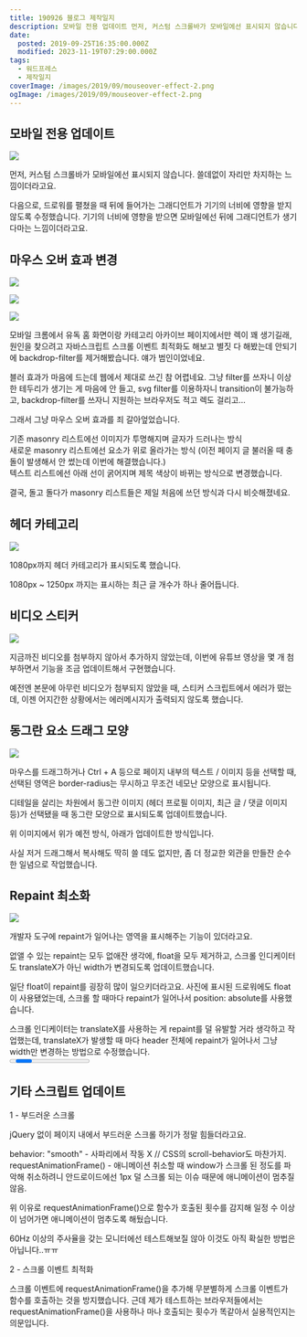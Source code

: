 ```yaml
---
title: 190926 블로그 제작일지
description: 모바일 전용 업데이트 먼저, 커스텀 스크롤바가 모바일에선 표시되지 않습니다. 쓸데없이 자리만 차지하는 느낌이더라고요. 다음으로, 드로워를 펼쳤을 때 뒤에 들어가는 그래디언트가 기기의 너비에 영향을 받지 않도록 수정했습니다. 기기의 너비에 영향을 받으면 모바일에선 뒤에 그래디언트가 생기다마는 느낌이더라고요. 마우스 오버 효과 변경 모바일 크롬에서 유독 홈 화면이랑 카테고리 아카이브 페이지에서만 렉이 꽤 생기길래, 원인을 찾으려고 자바스크립트 스크롤 이벤트
date:
  posted: 2019-09-25T16:35:00.000Z
  modified: 2023-11-19T07:29:00.000Z
tags:
  - 워드프레스
  - 제작일지
coverImage: /images/2019/09/mouseover-effect-2.png
ogImage: /images/2019/09/mouseover-effect-2.png
---
```


## 모바일 전용 업데이트

![](/images/2019/09/mobile-sidenav.jpg)

먼저, 커스텀 스크롤바가 모바일에선 표시되지 않습니다. 쓸데없이 자리만 차지하는 느낌이더라고요.

다음으로, 드로워를 펼쳤을 때 뒤에 들어가는 그래디언트가 기기의 너비에 영향을 받지 않도록 수정했습니다. 기기의 너비에 영향을 받으면 모바일에선 뒤에 그래디언트가 생기다마는 느낌이더라고요.

## 마우스 오버 효과 변경

![](/images/2019/09/mouseover-effect-3.png)

![](/images/2019/09/mouseover-effect-1.png)

![](/images/2019/09/mouseover-effect-2.png)

모바일 크롬에서 유독 홈 화면이랑 카테고리 아카이브 페이지에서만 렉이 꽤 생기길래, 원인을 찾으려고 자바스크립트 스크롤 이벤트 최적화도 해보고 별짓 다 해봤는데 안되기에 backdrop-filter를 제거해봤습니다. 얘가 범인이었네요.

블러 효과가 마음에 드는데 웹에서 제대로 쓰긴 참 어렵네요. 그냥 filter를 쓰자니 이상한 테두리가 생기는 게 마음에 안 들고, svg filter를 이용하자니 transition이 불가능하고, backdrop-filter를 쓰자니 지원하는 브라우저도 적고 렉도 걸리고…

그래서 그냥 마우스 오버 효과를 죄 갈아엎었습니다.

기존 masonry 리스트에선 이미지가 투명해지며 글자가 드러나는 방식  
새로운 masonry 리스트에선 요소가 위로 올라가는 방식 (이전 페이지 글 불러올 때 충돌이 발생해서 안 썼는데 이번에 해결했습니다.)  
텍스트 리스트에선 아래 선이 굵어지며 제목 색상이 바뀌는 방식으로 변경했습니다.

결국, 돌고 돌다가 masonry 리스트들은 제일 처음에 쓰던 방식과 다시 비슷해졌네요.

## 헤더 카테고리

![](/images/2019/09/1080px-Front-Page.png)

1080px까지 헤더 카테고리가 표시되도록 했습니다.

1080px \~ 1250px 까지는 표시하는 최근 글 개수가 하나 줄어듭니다.

## 비디오 스티커

![](/images/2019/09/video-sticker.png)

지금까진 비디오를 첨부하지 않아서 추가하지 않았는데, 이번에 유튜브 영상을 몇 개 첨부하면서 기능을 조금 업데이트해서 구현했습니다.

예전엔 본문에 아무런 비디오가 첨부되지 않았을 때, 스티커 스크립트에서 에러가 떴는데, 이젠 어지간한 상황에서는 에러메시지가 출력되지 않도록 했습니다.

## 동그란 요소 드래그 모양

![](/images/2019/09/circle-selection.png)

마우스를 드래그하거나 Ctrl + A 등으로 페이지 내부의 텍스트 / 이미지 등을 선택할 때, 선택된 영역은 border-radius는 무시하고 무조건 네모난 모양으로 표시됩니다.

디테일을 살리는 차원에서 동그란 이미지 (헤더 프로필 이미지, 최근 글 / 댓글 이미지 등)가 선택됐을 때 동그란 모양으로 표시되도록 업데이트했습니다.

위 이미지에서 위가 예전 방식, 아래가 업데이트한 방식입니다.

사실 저거 드래그해서 복사해도 딱히 쓸 데도 없지만, 좀 더 정교한 외관을 만들잔 순수한 일념으로 작업했습니다.

## Repaint 최소화

![](/images/2019/09/float-removed.png)

개발자 도구에 repaint가 일어나는 영역을 표시해주는 기능이 있더라고요.

없앨 수 있는 repaint는 모두 없애잔 생각에, float을 모두 제거하고, 스크롤 인디케이터도 translateX가 아닌 width가 변경되도록 업데이트했습니다.

일단 float이 repaint를 굉장히 많이 일으키더라고요. 사진에 표시된 드로워에도 float이 사용됐었는데, 스크롤 할 때마다 repaint가 일어나서 position: absolute를 사용했습니다.

스크롤 인디케이터는 translateX를 사용하는 게 repaint를 덜 유발할 거라 생각하고 작업했는데, translateX가 발생할 때 마다 header 전체에 repaint가 일어나서 그냥 width만 변경하는 방법으로 수정했습니다.  
<progress> 태그를 한 번 사용해볼까 싶어서 작업해보니, CSS 수정하기가 좀 까다롭더라고요. 굳이< progress> 태그 써서 득 될 건 없어 보이는데 불편함을 감수하는 건 무의미하다 생각해 그냥 div태그를 계속 사용할 예정입니다.

## 기타 스크립트 업데이트

1 - 부드러운 스크롤

jQuery 없이 페이지 내에서 부드러운 스크롤 하기가 정말 힘들더라고요.

behavior: "smooth" - 사파리에서 작동 X // CSS의 scroll-behavior도 마찬가지.  
requestAnimationFrame() - 애니메이션 취소할 때 window가 스크롤 된 정도를 파악해 취소하려니 안드로이드에선 1px 덜 스크롤 되는 이슈 때문에 애니메이션이 멈추질 않음.

위 이유로 requestAnimationFrame()으로 함수가 호출된 횟수를 감지해 일정 수 이상이 넘어가면 애니메이션이 멈추도록 해뒀습니다.

60Hz 이상의 주사율을 갖는 모니터에선 테스트해보질 않아 이것도 아직 확실한 방법은 아닙니다..ㅠㅠ

2 - 스크롤 이벤트 최적화

스크롤 이벤트에 requestAnimationFrame()을 추가해 무분별하게 스크롤 이벤트가 함수를 호출하는 것을 방지했습니다. 근데 제가 테스트하는 브라우저들에서는 requestAnimationFrame()을 사용하나 마나 호출되는 횟수가 똑같아서 실용적인지는 의문입니다.